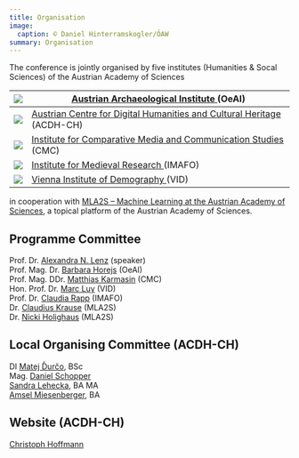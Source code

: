 ```yaml
---
title: Organisation
image:
  caption: © Daniel Hinterramskogler/ÖAW
summary: Organisation
---
```

The conference is jointly organised by five institutes (Humanities & Socal Sciences) of the Austrian Academy of Sciences

| ![](/conference/ai-meets-hss/assets/content/en/pages/organisation/oeai-logo.jpg)    | [Austrian Archaeological Institute ](https://www.oeaw.ac.at/en/oeai/)(OeAI)                            |
| ----------------------------------------------------------------------------------- | ------------------------------------------------------------------------------------------------------ |
| ![](/conference/ai-meets-hss/assets/content/en/pages/organisation/ACDH-CH-LOGO.jpg) | [Austrian Centre for Digital Humanities and Cultural Heritage ](https://www.oeaw.ac.at/acdh/)(ACDH-CH) |
| ![](/conference/ai-meets-hss/assets/content/en/pages/organisation/cmc_logo.jpg)     | [Institute for Comparative Media and Communication Studies ](https://www.oeaw.ac.at/cmc/)(CMC)         |
| ![](/conference/ai-meets-hss/assets/content/en/pages/organisation/imafo_logo.jpg)   | [Institute for Medieval Research ](https://www.oeaw.ac.at/en/imafo/home)(IMAFO)                        |
| ![](/conference/ai-meets-hss/assets/content/en/pages/organisation/vid_logo.jpg)     | [Vienna Institute of Demography ](https://www.oeaw.ac.at/vid)(VID)                                     |

in cooperation with [MLA2S – Machine Learning at the Austrian Academy of Sciences](https://www.oeaw.ac.at/mla2s/), a topical platform of the Austrian Academy of Sciences.

## Programme Committee

Prof. Dr. [Alexandra N. Lenz](https://www.oeaw.ac.at/acdh/institute/team/staff-members/alexandra-n-lenz) (speaker)\
Prof. Mag. Dr. [Barbara Horejs](https://www.oeaw.ac.at/en/oeai/institute/team/person/barbara-horejs) (OeAI) \
Prof. Mag. DDr. [Matthias Karmasin](https://www.oeaw.ac.at/cmc/the-institute/staff/matthias-karmasin/) (CMC)\
Hon. Prof. Dr. [Marc Luy](https://www.oeaw.ac.at/vid/people/staff/marc-luy/) (VID)\
Prof. Dr. [Claudia Rapp](https://www.oeaw.ac.at/byzanz/mitarbeiterinnen#c39365) (IMAFO)\
Dr. [Claudius Krause](https://www.oeaw.ac.at/en/hephy/the-institute/staff-members/staff/claudius-krause) (MLA2S)\
Dr. [Nicki Holighaus](https://www.oeaw.ac.at/en/ari/our-team/holighaus-nicki) (MLA2S)

## Local Organising Committee (ACDH-CH)

DI [Matej Ďurčo](https://www.oeaw.ac.at/acdh/institute/team/staff-members/matej-durco), BSc\
Mag. [Daniel Schopper](https://www.oeaw.ac.at/acdh/institute/team/staff-members/daniel-schopper)\
[Sandra Lehecka](https://www.oeaw.ac.at/acdh/institute/team/staff-members/sandra-lehecka), BA MA\
[Amsel Miesenberger](https://www.oeaw.ac.at/acdh/institute/team/staff-members/amsel-miesenberger), BA

## Website (ACDH-CH)

[Christoph Hoffmann](https://www.oeaw.ac.at/acdh/institute/team/staff-members/christoph-hoffmann)
